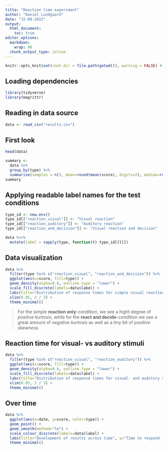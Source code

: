 ---
title: "Reaction time experiment"
author: "Daniel Lundgaard"
date: "15-09-2022"
output: 
  html_document:
    toc: true
editor_options: 
  markdown: 
    wrap: 80
  chunk_output_type: inline
---

```{r include=FALSE}
knitr::opts_knit$set(root.dir = file.path(getwd()), warning = FALSE) # Setting `knitr` options 
```

## Loading dependencies

```{r message=FALSE}
library(tidyverse)
library(magrittr)
```

## Reading in data source

```{r message=FALSE}
data <- read_csv("results.csv")
```

## First look

```{r}
head(data)
```
```{r}
summary <- 
  data %>%
  group_by(type) %>%
  summarise(samples = n(), mean=round(mean(score), digits=2), median=round(median(score), digits=2), sd=round(sd(score), 2))
summary
```

## Applying readable label names for the test conditions

```{r message=FALSE}
type_id <- new.env()
type_id[["reaction_visual"]] <- "Visual reaction"
type_id[["reaction_auditory"]] <- "Auditory reaction"
type_id[["reaction_and_decision"]] <- "Visual reaction and decision"

data %<>% 
  mutate(label = sapply(type, function(t) type_id[[t]])
```


## Data visualization

```{r message=FALSE}
data %>%
  filter(type %in% c("reaction_visual", "reaction_and_decision")) %>%
  ggplot(aes(x=score, fill=type)) +
  geom_density(alpha=0.6, outline.type = "lower") +
  scale_fill_discrete(labels=data$label) +
  labs(title="Distribution of response times for simple visual reaction vs. deciding based on colour", x="Time to respond (s)") +
  xlim(0.05, 2 / 3) +
  theme_minimal()
```

>For the simple **reaction only**-condition, we see a hight degree of *positive kurtosis*, while for the **react and decide**-condition we see a great amount of *negative kurtosis* as well as a tiny bit of *positive skewness*.

## Reaction time for visual- vs auditory stimuli

```{r}
data %>%
  filter(type %in% c("reaction_visual", "reaction_auditory")) %>%
  ggplot(aes(x=score, fill=type)) +
  geom_density(alpha=0.6, outline.type = "lower") +
  scale_fill_discrete(labels=data$label) +
  labs(title="Distribution of response times for visual- and auditory stimuli", x="Time to respond (s)") +
  xlim(0.05, 2 / 3) +
  theme_minimal()
```

## Over time

```{r message=FALSE}
data %>%
  ggplot(aes(x=date, y=score, color=type)) +
  geom_point() +
  geom_smooth(method="lm") +
  scale_colour_discrete(labels=data$label) +
  labs(title="Development of results across time", y="Time to respond (s)") +
  theme_minimal()
```


